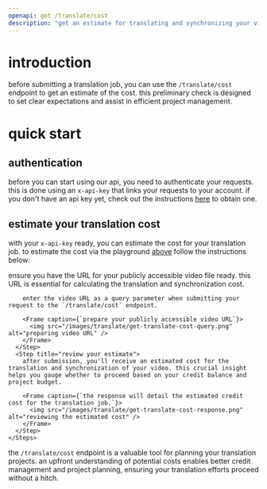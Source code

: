 ```yaml
---
openapi: get /translate/cost
description: "get an estimate for translating and synchronizing your video into a target language before beginning the process. this endpoint quickly assesses the potential credits needed for translation, aiding in project planning and budgeting."
---
```


# introduction

before submitting a translation job, you can use the `/translate/cost` endpoint to get an estimate of the cost. this preliminary check is designed to set clear expectations and assist in efficient project management.

# quick start

## authentication
before you can start using our api, you need to authenticate your requests. this is done using an `x-api-key` that links your requests to your account. if you don't have an api key yet, check out the instructions [here](https://docs.synclabs.so//api-reference/quickstart#generate-an-api-key) to obtain one.

## estimate your translation cost

with your `x-api-key` ready, you can estimate the cost for your translation job. to estimate the cost via the playground [above](/api-reference/endpoint/translate/get-translate-cost) follow the instructions below:

<AccordionGroup>
  <Accordion icon="book" title="via the api playground">
    <Steps>
      <Step title="prepare your video URL">
        ensure you have the URL for your publicly accessible video file ready. this URL is essential for calculating the translation and synchronization cost.

        enter the video URL as a query parameter when submitting your request to the `/translate/cost` endpoint.

        <Frame caption={`prepare your publicly accessible video URL`}>
          <img src="/images/translate/get-translate-cost-query.png" alt="preparing video URL" />
        </Frame>
      </Step>
      <Step title="review your estimate">
        after submission, you'll receive an estimated cost for the translation and synchronization of your video. this crucial insight helps you gauge whether to proceed based on your credit balance and project budget.

        <Frame caption={`the response will detail the estimated credit cost for the translation job.`}>
          <img src="/images/translate/get-translate-cost-response.png" alt="reviewing the estimated cost" />
        </Frame>
      </Step>
    </Steps>
  </Accordion>
</AccordionGroup>

the `/translate/cost` endpoint is a valuable tool for planning your translation projects. an upfront understanding of potential costs enables better credit management and project planning, ensuring your translation efforts proceed without a hitch.
